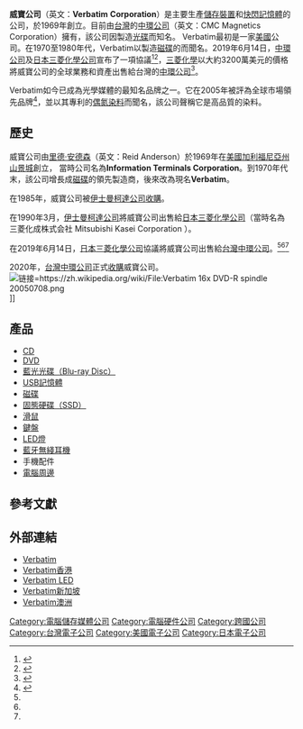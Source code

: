 {{Infobox company
| name = 威寶公司
| name_en = Verbatim Corporation
| logo = File:Verbatim Logo 24.05.2016.svg
| logo_alt = Verbatim 商標 (2016/05/24)
| founder = Reid Anderson
| type = 株式會社
| foundation = {{Start Date|1969|4|28}} [[國家|美國]][[州份|北卡羅萊納州]] （當時公司名為Information Terminals Corporation）
| former_name = Information Terminals Corporation
| industry = 電子業
| products = {{unbulleted list|[[光碟|光碟]]|[[儲存裝置|儲存裝置]]|[[快閃記憶體|快閃記憶體]]|[[電腦周邊|電腦周邊]]}}
| parent = {{ROC}}[[中環公司|中環公司]]
| location = {{US}}[[北卡羅萊納州|北卡羅萊納州]][[夏洛特|夏洛特]]<br/>{{JPN}}[[千代田區|千代田區]][[神田司町|神田司町]]
| homepage = {{URL|https://www.verbatim.com.hk/}}
}}

'''威寶公司'''（英文：'''Verbatim''' '''Corporation'''）是主要生產[[儲存裝置|儲存裝置]]和[[闪存|快閃記憶體]]的公司，於1969年創立。目前由[[臺灣|台灣]]的[[中環公司|中環公司]]（英文：CMC Magnetics Corporation）擁有，該公司因製造[[光碟|光碟]]而知名。 Verbatim最初是一家[[美国|美國]]公司。在1970至1980年代，Verbatim以製造[[软盘|磁碟]]的而聞名。2019年6月14日，[[中環公司|中環公司]]及[[日本|日本]][[三菱化學控股|三菱化學公司]]宣布了一項協議<ref name=":0">{{Cite web|title=CMC中環集團 - 新聞剪輯（108年度）|url=http://www.cmcnet.com.tw/#news0|accessdate=2020-09-03|author=|date=2019-06-14|format=|work=|publisher=中環股份有限公司|language=|archive-date=2010-08-30|archive-url=https://web.archive.org/web/20100830224023/http://www.cmcnet.com.tw/#news0|dead-url=no}}</ref><ref name=":1">{{Cite web|title="Mitsubishi Chemical to Transfer its Storage Media Business to CMC Magnetics of Taiwan"|url=https://www.m-chemical.co.jp/news/2019/__icsFiles/afieldfile/2019/06/21/190614-2.pdf|accessdate=2019-09-03|author=|date=2019-06-14|format=PDF|publisher=三菱化學公司|language=|archive-date=2021-01-19|archive-url=https://web.archive.org/web/20210119135805/https://www.m-chemical.co.jp/news/2019/__icsFiles/afieldfile/2019/06/21/190614-2.pdf|dead-url=no}}</ref>，[[三菱化學控股|三菱化學]]以大約3200萬美元的價格將威寶公司的全球業務和資產出售給台灣的[[中環公司|中環公司]]<ref name=":2">{{Cite web|title="CMC Magnetics to acquire Verbatim"|url=https://www.digitimes.com/news/a20190614PR202.html|accessdate=2020-09-03|author=Adam Hwang|date=2019-06-17|format=|publisher=DIGITIMES|language=en|archive-date=2021-01-20|archive-url=https://web.archive.org/web/20210120064141/https://www.digitimes.com/news/a20190614PR202.html|dead-url=no}}</ref>。

Verbatim如今已成為光學媒體的最知名品牌之一。它在2005年被評為全球市場領先品牌<ref>{{Cite web|title="Verbatim/MKM Named No. 1 in Global Recordable CD and DVD Media Markets; Technology Leadership Enhances Media Appeal for Quality-Seeking Consumers, Businesses"|url=http://www.businesswire.com/news/home/20050331005242/en/VerbatimMKM-Named-No.-1-Global-Recordable-CD|accessdate=2020-09-03|author=|date=2005-03-31|format=|publisher=Business Wire|language=|archive-date=2021-01-23|archive-url=https://web.archive.org/web/20210123045134/https://www.businesswire.com/news/home/20050331005242/en/VerbatimMKM-Named-No.-1-Global-Recordable-CD|dead-url=no}}</ref>，並以其專利的[[偶氮染料|偶氮染料]]而聞名，該公司聲稱它是高品質的染料。

== 歷史 ==
威寶公司由[[里德·安德森|里德·安德森]]（英文：Reid Anderson）於1969年在[[美国|美國]][[加利福尼亚州|加利福尼亞州]][[山景城_(加利福尼亚州)|山景城]]創立， 當時公司名為'''Information Terminals Corporation'''。到1970年代末，該公司增長成[[软盘|磁碟]]的領先製造商，後來改為現名'''Verbatim'''。

在1985年，威寶公司被[[伊士曼柯达公司|伊士曼柯達公司]][[收購|收購]]。

在1990年3月，[[伊士曼柯达公司|伊士曼柯達公司]]將威寶公司出售給[[日本|日本]][[三菱化學控股|三菱化學公司]]（當時名為 三菱化成株式会社 Mitsubishi Kasei Corporation ）。

在2019年6月14日，[[日本|日本]][[三菱化學控股|三菱化學公司]]協議將威寶公司出售給[[臺灣|台灣]][[中環公司|中環公司]]。<ref name=":0" /><ref name=":1" /><ref name=":2" />

2020年，[[臺灣|台灣]][[中環公司|中環公司]]正式[[收購|收購]]威寶公司。 
[[File:Verbatim_16x_DVD-R_spindle_20050708.png|链接=https://zh.wikipedia.org/wiki/File:Verbatim 16x DVD-R spindle 20050708.png]]]]

== 產品 ==

* [[雷射唱片|CD]]
*[[數碼多功能影音光碟|DVD]]
*[[藍光光碟|藍光光碟（Blu-ray Disc）]]
*[[闪存盘|USB記憶體]]
*[[软盘|磁碟]]
*[[固态硬盘|固態硬碟（SSD）]]
*[[鼠标|滑鼠]]
*[[电脑键盘|鍵盤]]
*[[LED燈|LED燈]]
*[[藍牙|藍牙]][[無綫耳機|無綫耳機]]
* 手機配件
*[[電腦周邊|電腦周邊]]

== 參考文獻 ==
<references />

== 外部連結 ==

* [https://www.verbatim.com/ Verbatim] {{Wayback|url=https://www.verbatim.com/ |date=20100429040327 }} {{En}}
* [https://www.verbatim.com.hk/ Verbatim香港] {{Wayback|url=https://www.verbatim.com.hk/ |date=20210224221131 }} {{Zh-hk}}
* [https://www.verbatimlighting.com.au/ Verbatim LED] {{Wayback|url=https://www.verbatimlighting.com.au/ |date=20170728194640 }} {{En}}
* [https://www.verbatim.com.sg/ Verbatim新加坡] {{Wayback|url=https://www.verbatim.com.sg/ |date=20210225030150 }} {{En}}
* [https://www.verbatim.com.au/ Verbatim澳洲] {{Wayback|url=https://www.verbatim.com.au/ |date=20210303141734 }} {{En}}  [[Category:電腦儲存媒體公司|Category:電腦儲存媒體公司]] [[Category:電腦硬件公司|Category:電腦硬件公司]] [[Category:跨國公司|Category:跨國公司]]  
[[Category:台灣電子公司|Category:台灣電子公司]]
[[Category:美國電子公司|Category:美國電子公司]]
[[Category:日本電子公司|Category:日本電子公司]]